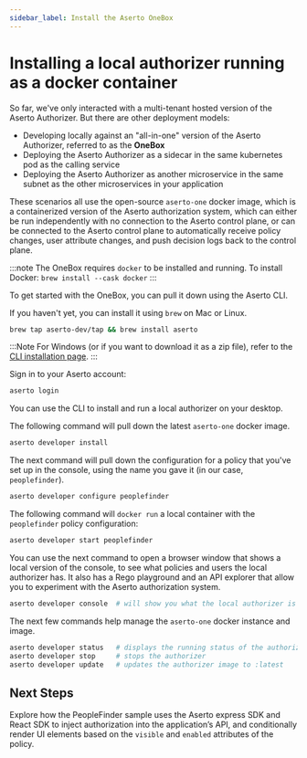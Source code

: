 ```yaml
---
sidebar_label: Install the Aserto OneBox
---
```


# Installing a local authorizer running as a docker container

So far, we've only interacted with a multi-tenant hosted version of the Aserto Authorizer. But there are
other deployment models:

- Developing locally against an "all-in-one" version of the Aserto Authorizer, referred to as the **OneBox**
- Deploying the Aserto Authorizer as a sidecar in the same kubernetes pod as the calling service
- Deploying the Aserto Authorizer as another microservice in the same subnet as the other microservices in your application

These scenarios all use the open-source `aserto-one` docker image, which is a containerized version of the
Aserto authorization system, which can either be run independently with no connection to the Aserto control
plane, or can be connected to the Aserto control plane to automatically receive policy changes, user attribute
changes, and push decision logs back to the control plane.

:::note
The OneBox requires `docker` to be installed and running.
To install Docker: `brew install --cask docker`
:::

To get started with the OneBox, you can pull it down using the Aserto CLI.

If you haven't yet, you can install it using `brew` on Mac or Linux.

```bash
brew tap aserto-dev/tap && brew install aserto
```

:::Note
For Windows (or if you want to download it as a zip file), refer to the [CLI installation page](/docs/command-line-interface/aserto-cli/installation).
:::

Sign in to your Aserto account:

```bash
aserto login
```

You can use the CLI to install and run a local authorizer on your desktop.

The following command will pull down the latest `aserto-one` docker image.

```bash
aserto developer install
```

The next command will pull down the configuration for a policy that you've set up in the console, using
the name you gave it (in our case, `peoplefinder`).

```bash
aserto developer configure peoplefinder
```

The following command will `docker run` a local container with the `peoplefinder` policy configuration:

```bash
aserto developer start peoplefinder
```

You can use the next command to open a browser window that shows a local version of the console, to
see what policies and users the local authorizer has. It also has a Rego playground and an API explorer
that allow you to experiment with the Aserto authorization system.

```bash
aserto developer console  # will show you what the local authorizer is running
```

The next few commands help manage the `aserto-one` docker instance and image.

```bash
aserto developer status   # displays the running status of the authorizer
aserto developer stop     # stops the authorizer
aserto developer update   # updates the authorizer image to :latest
```

## Next Steps

Explore how the PeopleFinder sample uses the Aserto express SDK and React SDK to inject authorization into the application’s API, and conditionally render UI elements based on the `visible` and `enabled` attributes of the policy.
